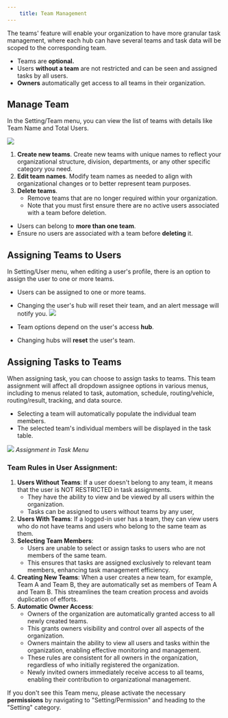 ```yaml
---
    title: Team Management
---
```

The teams' feature will enable your organization to have more granular task management, where each hub can have several teams and task data will be scoped to the corresponding team.

*   Teams are **optional.**
*   Users **without a team** are not restricted and can be seen and assigned tasks by all users.
*   **Owners** automatically get access to all teams in their organization.

##   

## Manage Team
In the Setting/Team menu, you can view the list of teams with details like Team Name and Total Users.

![](https://t3837933.p.clickup-attachments.com/t3837933/19334469-b340-4e80-8062-9f1bd74e7744/image.png)
1. **Create new teams**. Create new teams with unique names to reflect your organizational structure, division, departments, or any other specific category you need.
2. **Edit team names**. Modify team names as needed to align with organizational changes or to better represent team purposes.
3. **Delete teams**.
    *   Remove teams that are no longer required within your organization.
    *   Note that you must first ensure there are no active users associated with a team before deletion.

*   Users can belong to **more than one team**.
*   Ensure no users are associated with a team before **deleting** it.

##   

## Assigning Teams to Users
In Setting/User menu, when editing a user's profile, there is an option to assign the user to one or more teams.
*   Users can be assigned to one or more teams.
*   Changing the user's hub will reset their team, and an alert message will notify you.
![](https://t3837933.p.clickup-attachments.com/t3837933/5c8d3946-c367-48e7-91ba-cc1bb86136e4/image.png)

*   Team options depend on the user's access **hub**.
*   Changing hubs will **reset** the user's team.

## Assigning Tasks to Teams
When assigning task, you can choose to assign tasks to teams. This team assignment will affect all dropdown assignee options in various menus, including to menus related to task, automation, schedule, routing/vehicle, routing/result, tracking, and data source.
*   Selecting a team will automatically populate the individual team members.
*   The selected team's individual members will be displayed in the task table.

![](https://t3837933.p.clickup-attachments.com/t3837933/4f55f939-23c9-4914-baa5-82c8e61e6ea0/image.png)
_Assignment in Task Menu_

### Team Rules in User Assignment:

1. **Users Without Teams**: If a user doesn't belong to any team, it means that the user is NOT RESTRICTED in task assignments.
    *   They have the ability to view and be viewed by all users within the organization.
    *   Tasks can be assigned to users without teams by any user,
2. **Users With Teams**: If a logged-in user has a team, they can view users who do not have teams and users who belong to the same team as them.
3. **Selecting Team Members**:
    *   Users are unable to select or assign tasks to users who are not members of the same team.
    *   This ensures that tasks are assigned exclusively to relevant team members, enhancing task management efficiency.
4. **Creating New Teams**: When a user creates a new team, for example, Team A and Team B, they are automatically set as members of Team A and Team B. This streamlines the team creation process and avoids duplication of efforts.
5. **Automatic Owner Access**:
    *   Owners of the organization are automatically granted access to all newly created teams.
    *   This grants owners visibility and control over all aspects of the organization.
    *   Owners maintain the ability to view all users and tasks within the organization, enabling effective monitoring and management.
    *   These rules are consistent for all owners in the organization, regardless of who initially registered the organization.
    *   Newly invited owners immediately receive access to all teams, enabling their contribution to organizational management.

If you don't see this Team menu, please activate the necessary **permissions** by navigating to "Setting/Permission" and heading to the "Setting" category.
